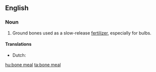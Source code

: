 ==English==

===Noun===
{{en-noun|sg=[[bone]] [[meal]]|-}}

# Ground bones used as a slow-release [[fertilizer]], especially for bulbs.

====Translations====
{{trans-top|ground bones used as a slow-release fertilizer}}
* Dutch: {{t-|nl|beendermeel|n}}
{{trans-mid}}
{{trans-bottom}}

[[hu:bone meal]]
[[ta:bone meal]]
